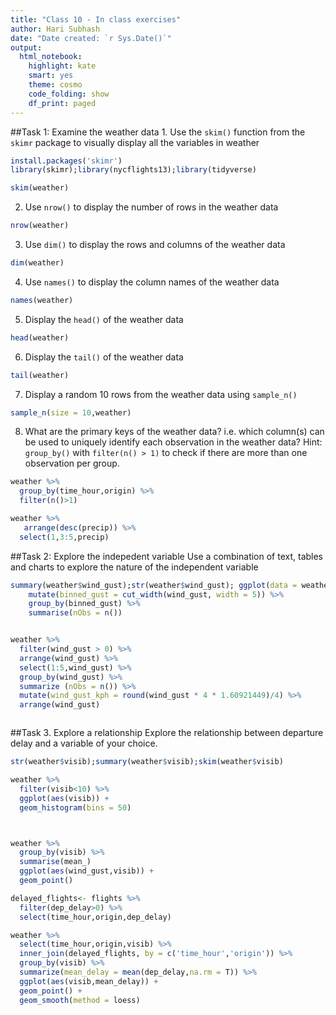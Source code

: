 ```yaml
---
title: "Class 10 - In class exercises"
author: Hari Subhash
date: "Date created: `r Sys.Date()`"
output:
  html_notebook:
    highlight: kate
    smart: yes
    theme: cosmo
    code_folding: show
    df_print: paged
---
```


##Task 1: Examine the weather data
1. Use the `skim()` function from the `skimr` package to visually display all the variables in weather

```r
install.packages('skimr')
library(skimr);library(nycflights13);library(tidyverse)

skim(weather)
```


2. Use `nrow()` to display the number of rows in the weather data

```r
nrow(weather)
```


3. Use `dim()` to display the rows and columns of the weather data
```r
dim(weather)
```

4. Use `names()` to display the column names of the weather data
```r
names(weather)
```

5. Display the `head()` of the weather data

```r
head(weather)
```


6. Display the `tail()` of the weather data

```r
tail(weather)
```

7. Display a random 10 rows from the weather data using `sample_n()`

```r
sample_n(size = 10,weather)
```


8. What are the primary keys of the weather data? i.e. which column(s) can be used to uniquely identify each observation in the weather data? Hint: `group_by()` with `filter(n() > 1)` to check if there are more than one observation per group.

```r
weather %>%
  group_by(time_hour,origin) %>%
  filter(n()>1)

weather %>%
   arrange(desc(precip)) %>%
  select(1,3:5,precip)
```


##Task 2: Explore the indepedent variable
Use a combination of text, tables and charts to explore the nature of the independent variable

```r
summary(weather$wind_gust);str(weather$wind_gust); ggplot(data = weather, aes(wind_gust)) + geom_histogram(bins = 20); ggplot(data = weather, aes(wind_gust)) + geom_density(); weather %>% 
    mutate(binned_gust = cut_width(wind_gust, width = 5)) %>% 
    group_by(binned_gust) %>% 
    summarise(nObs = n())


weather %>% 
  filter(wind_gust > 0) %>%
  arrange(wind_gust) %>% 
  select(1:5,wind_gust) %>%
  group_by(wind_gust) %>% 
  summarize (nObs = n()) %>%
  mutate(wind_gust_kph = round(wind_gust * 4 * 1.60921449)/4) %>%
  arrange(wind_gust)



```



##Task 3. Explore a relationship
Explore the relationship between departure delay and a variable of your choice.

```r
str(weather$visib);summary(weather$visib);skim(weather$visib)

weather %>%
  filter(visib<10) %>%
  ggplot(aes(visib)) +
  geom_histogram(bins = 50)



weather %>%
  group_by(visib) %>%
  summarise(mean_)
  ggplot(aes(wind_gust,visib)) +
  geom_point()

delayed_flights<- flights %>%
  filter(dep_delay>0) %>%
  select(time_hour,origin,dep_delay)

weather %>%
  select(time_hour,origin,visib) %>%
  inner_join(delayed_flights, by = c('time_hour','origin')) %>%
  group_by(visib) %>%
  summarize(mean_delay = mean(dep_delay,na.rm = T)) %>%
  ggplot(aes(visib,mean_delay)) +
  geom_point() +
  geom_smooth(method = loess)
```

